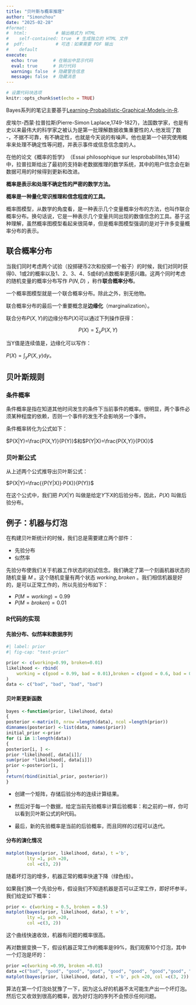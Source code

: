 ```yaml
---
title: "贝叶斯与概率推理"
author: "Simonzhou"
date: "2025-02-28" 
#format: 
#  html:           # 输出格式为 HTML
#    self-contained: true  # 生成独立的 HTML 文件
#  pdf:            # 可选：如果需要 PDF 输出
#    default
execute:
  echo: true      # 在输出中显示代码
  eval: true      # 执行代码
  warning: false  # 隐藏警告信息
  message: false  # 隐藏消息
---
```


```r
# 设置代码块选项
knitr::opts_chunk$set(echo = TRUE)
```

Bayes系列的笔记主要基于[Learning-Probabilistic-Graphical-Models-in-R](https://github.com/PacktPublishing/Learning-Probabilistic-Graphical-Models-in-R).

皮埃尔-西蒙·拉普拉斯(Pierre-Simon Laplace,1749-1827)，法国数学家，也是有史以来最伟大的科学家之被认为是第一批理解数据收集重要性的人:他发现了数 -，不据不可靠，有不确定性，也就是今天说的有噪声。他也是第一个研究使用概率来处理不确定性等问题，并表示事件或信息信念度的人。

在他的论文《概率的哲学》​（Essai philosophique sur lesprobabilités,1814）中，拉普拉斯给出了最初的支持新老数据推理的数学系统，其中的用户信念会在新数据可用的时候得到更新和改进。

**概率是表示和处理不确定性的严密的数学方法。**

**概率是一种量化常识推理和信念程度的工具。**

概率图模型，从数学的角度看，是一种表示几个变量概率分布的方法，也叫作联合概率分布。换句话说，它是一种表示几个变量共同出现的数值信念的工具。基于这种理解，虽然概率图模型看起来很简单，但是概率图模型强调的是对于许多变量概率分布的表示。

## 联合概率分布

当我们同时考虑两个试验（投掷硬币2次和投掷一个骰子）的时候，我们对同时获得0、1或2的概率以及1、2、3、4、5或6的点数概率更感兴趣。这两个同时考虑的随机变量的概率分布写作 $P(N, D)$ ，称作**联合概率分布**。

一个概率图模型就是一个联合概率分布。除此之外，别无他物。

联合概率分布的最后一个重要概念是**边缘化**（marginalization）。

联合分布$P(X,Y)$的边缘分布$P(X)$可以通过下列操作获得：

$$P(X)=\sum_y P(X,Y)$$

当Y值是连续值是，边缘化可以写作：

$P(X)=\int_{y} P(X,y) \mathrm{d}y$。

## 贝叶斯规则

### 条件概率

条件概率是指在知道其他时间发生的条件下当前事件的概率。很明显，两个事件必须某种程度的依赖，否则一个事件的发生不会影响另一个事件。

条件概率转化为公式如下：

$P(X|Y)=\frac{P(X,Y)}{P(Y)}$和$P(Y|X)=\frac{P(X,Y)}{P(X)}$

### 贝叶斯公式

从上述两个公式推导出贝叶斯公式：

$P(X|Y)=\frac{{P(Y|X)}·P(X)}{P(Y)}$

在这个公式中，我们把 $P(X|Y)$ 叫做是给定$Y$下$X$的后验分布，因此，$P(X)$ 叫做后验分布。

## 例子：机器与灯泡

在构建贝叶斯统计的时候，我们总是需要建立两个部件：

-   先验分布
-   似然率

先验分布使我们关于机器工作状态的初试信念。我们确定了第一个刻画机器状态的随机变量 $M$ 。这个随机变量有两个状态 ${working,broken}$ 。我们相信机器是好的，是可以正常工作的，所以先验分布如下：

-   $P(M=working)=0.99$
-   $P(M=broken)=0.01$

### R代码的实现

#### 先验分布、似然率和数据序列

```r
#| label: prior 
#| fig-cap: "test-prior"

prior <- c(working=0.99, broken=0.01) 
likelihood <- rbind( 
    working = c(good = 0.99, bad = 0.01),broken = c(good = 0.6, bad = 0.4) 
) 
data <- c("bad", "bad", "bad", "bad") 
```

#### 贝叶斯更新函数

```r
bayes <-function(prior, likelihood, data)
{
posterior <-matrix(0, nrow =length(data), ncol =length(prior))
dimnames(posterior) <-list(data, names(prior))
initial_prior <-prior
for (i in 1:length(data))
{
posterior[i, ] <-
prior *likelihood[, data[i]]/
sum(prior *likelihood[, data[i]])
prior <-posterior[i, ]
}
return(rbind(initial_prior, posterior))
}
```

-   创建一个矩阵，存储后验分布的连续计算结果。

<!-- -->

-   然后对于每一个数据，给定当前先验概率计算后验概率：和之前的一样，你可以看到贝叶斯公式的R代码。

-   最后，新的先验概率是当前的后验概率，而且同样的过程可以迭代。

#### 分布的演化情况

```r
matplot(bayes(prior, likelihood, data), t ='b', 
        lty =1, pch =20,
        col =c(3, 2))
```

随着坏灯泡的增多，机器正常的概率快速下降（绿色线）。

如果我们换一个先验分布，假设我们不知道机器是否可以正常工作，即好坏参半，我们给定如下概率：

```r
prior <- c(working = 0.5, broken = 0.5)
matplot(bayes(prior, likelihood, data), t ='b', 
        lty =1, pch =20,
        col =c(3, 2))
```

这个曲线快速收敛，机器有问题的概率很高。

再对数据变换一下，假设机器正常工作的概率是99%，我们观察10个灯泡，其中一个灯泡是坏的：

```r
prior =c(working =0.99, broken =0.01)
data =c("bad", "good", "good", "good", "good", "good", "good","good", "good", "good")
matplot(bayes(prior, likelihood, data), t ='b', pch =20, col =c(3, 2))
```

算法在第一个灯泡处犹豫了一下，因为这么好的机器不太可能生产出一个坏灯泡。然后它又收敛到很高的概率，因为好灯泡的序列不会预示任何问题。